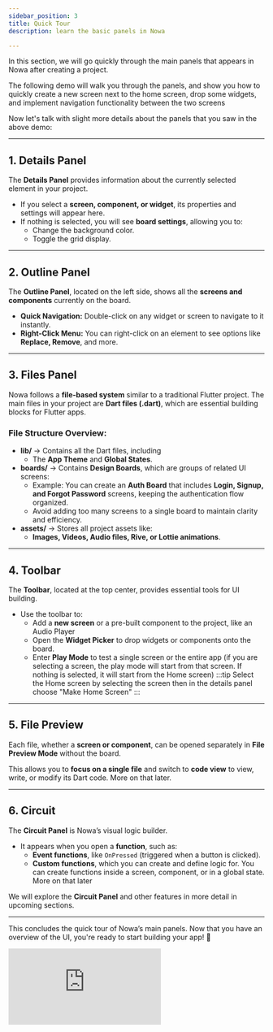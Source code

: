 ```yaml
---
sidebar_position: 3
title: Quick Tour
description: learn the basic panels in Nowa

---
```



In this section, we will go quickly through the main panels that appears in Nowa after creating a project. 

The following demo will walk you through the panels, and show you how to quickly create a new screen next to the home screen, drop some widgets, and implement navigation functionality between the two screens


Now let's talk with slight more details about the panels that you saw in the above demo:

---

## **1. Details Panel**

The **Details Panel** provides information about the currently selected element in your project.

- If you select a **screen, component, or widget**, its properties and settings will appear here.
- If nothing is selected, you will see **board settings**, allowing you to:
    - Change the background color.
    - Toggle the grid display.

---

## **2. Outline Panel**

The **Outline Panel**, located on the left side, shows all the **screens and components** currently on the board.

- **Quick Navigation:** Double-click on any widget or screen to navigate to it instantly.
- **Right-Click Menu:** You can right-click on an element to see options like **Replace, Remove**, and more.

---

## **3. Files Panel**

Nowa follows a **file-based system** similar to a traditional Flutter project. The main files in your project are **Dart files (.dart)**, which are essential building blocks for Flutter apps.

### **File Structure Overview:**

- **lib/** → Contains all the Dart files, including 
	- The **App Theme** and **Global States**.
- **boards/** → Contains **Design Boards**, which are groups of related UI screens:
    - Example: You can create an **Auth Board** that includes **Login, Signup, and Forgot Password** screens, keeping the authentication flow organized.
    - Avoid adding too many screens to a single board to maintain clarity and efficiency.
- **assets/** → Stores all project assets like:
    - **Images, Videos, Audio files, Rive, or Lottie animations**.

---

## **4. Toolbar**

The **Toolbar**, located at the top center, provides essential tools for UI building.

- Use the toolbar to:
    - Add a **new screen** or a pre-built component to the project, like an Audio Player
    - Open the **Widget Picker** to drop widgets or components onto the board.
    - Enter **Play Mode** to test a single screen or the entire app (if you are selecting a screen, the play mode will start from that screen. If nothing is selected, it will start from the Home screen)
    :::tip
    Select the Home screen by selecting the screen then in the details panel choose "Make Home Screen"
    :::

---

## **5. File Preview**

Each file, whether a **screen or component**, can be opened separately in **File Preview Mode** without the board.

This allows you to **focus on a single file** and switch to **code view** to view, write, or modify its Dart code. More on that later.

---

## **6. Circuit**

The **Circuit Panel** is Nowa’s visual logic builder.

- It appears when you open a **function**, such as:
    - **Event functions**, like `OnPressed` (triggered when a button is clicked).
    - **Custom functions**, which you can create and define logic for. You can create functions inside a screen, component, or in a global state. More on that later

We will explore the **Circuit Panel** and other features in more detail in upcoming sections.

---

This concludes the quick tour of Nowa’s main panels. Now that you have an overview of the UI, you're ready to start building your app! 🚀

<div style={{ position: 'relative', paddingBottom: 'calc(56.15079365079365% + 41px)', height: 0, width: '100%' }}>
    <iframe
    src="https://demo.arcade.software/BixpKPSRsMF40y31btrw?embed&embed_mobile=tab&embed_desktop=inline&show_copy_link=true"
    title="Arcade Flow (Sun Feb 16 2025)"
    frameBorder="0"
    loading="lazy"
    allowFullScreen
    allow="clipboard-write"
    style={{ position: 'absolute', top: 0, left: 0, width: '100%', height: '100%', colorScheme: 'light' }}
    />
</div>
  

